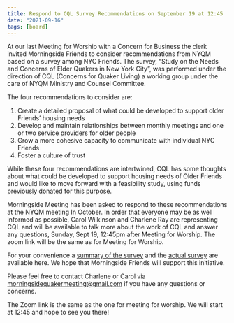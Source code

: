 ```yaml
---
title: Respond to CQL Survey Recommendations on September 19 at 12:45
date: "2021-09-16"
tags: [board]
---
```


At our last Meeting for Worship with a Concern for Business the clerk invited Morningside Friends to consider recommendations from NYQM based on a survey among NYC Friends. The survey, “Study on the Needs and Concerns of Elder Quakers in New York City”, was performed under the direction of CQL (Concerns for Quaker Living) a working group under the care of NYQM Ministry and Counsel Committee.

The four recommendations to consider are:

1. Create a detailed proposal of what could be developed to support older Friends’ housing needs
2. Develop and maintain relationships between monthly meetings and one or two service providers for older people
3. Grow a more cohesive capacity to communicate with individual NYC Friends
4. Foster a culture of trust

While these four recommendations are intertwined, CQL has some thoughts about what could be developed to support housing needs of Older Friends and would like to move forward with a feasibility study, using funds previously donated for this purpose.

Morningside Meeting has been asked to respond to these recommendations at the NYQM meeting In October. In order that everyone may be as well informed as possible, Carol Wilkinson and Charlene Ray are representing CQL and will be available to talk more about the work of CQL and answer any questions, Sunday, Sept 19, 12:45pm after Meeting for Worship. The zoom link will be the same as for Meeting for Worship.

For your convenience a [summary of the survey](https://drive.google.com/file/d/1yTJrMHGJMamIv-2WdEJuk_VvPeAIDiPH/view?usp=sharing) and the [actual survey](https://drive.google.com/file/d/1yTJrMHGJMamIv-2WdEJuk_VvPeAIDiPH/view?usp=sharing) are available here. We hope that Morningside Friends will support this initiative.

Please feel free to contact Charlene or Carol via morningsidequakermeeting@gmail.com if you have any questions or concerns.

The Zoom link is the same as the one for meeting for worship. We will start at 12:45 and hope to see you there!
